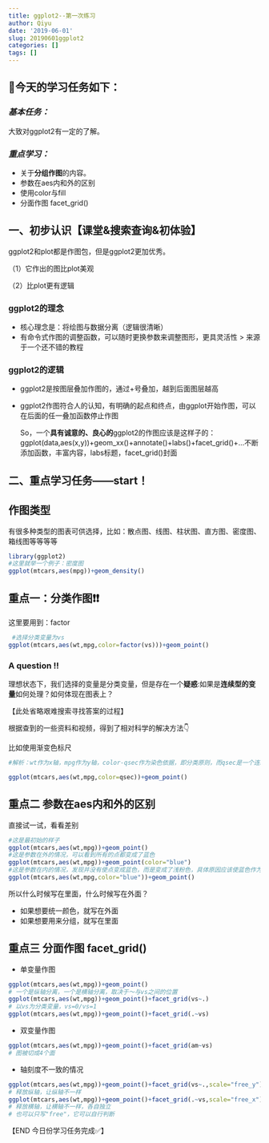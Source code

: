 ```yaml
---
title: ggplot2--第一次练习
author: Qiyu
date: '2019-06-01'
slug: 20190601ggplot2
categories: []
tags: []
---
```

## 👧今天的学习任务如下：

### ***基本任务：***
大致对ggplot2有一定的了解。

### ***重点学习：***
- 关于**分组作图**的内容。
- 参数在aes内和外的区别
- 使用color与fill
- 分面作图 facet_grid()


## 一、初步认识【课堂&搜索查询&初体验】
ggplot2和plot都是作图包，但是ggplot2更加优秀。

（1）它作出的图比plot美观

（2）比plot更有逻辑

### ggplot2的理念
- 核心理念是：将绘图与数据分离（逻辑很清晰）
- 有命令式作图的调整函数，可以随时更换参数来调整图形，更具灵活性
> 来源于一个还不错的教程

### ggplot2的逻辑
- ggplot2是按图层叠加作图的，通过+号叠加，越到后面图层越高
- ggplot2作图符合人的认知，有明确的起点和终点，由ggplot开始作图，可以在后面的任一叠加函数停止作图

   So，一个**具有诚意的、良心的**ggplot2的作图应该是这样子的：ggplot(data,aes(x,y))+geom_xx()+annotate()+labs()+facet_grid()+...不断添加函数，丰富内容，labs标题，facet_grid()封面

## 二、重点学习任务——start！

## 作图类型
有很多种类型的图表可供选择，比如：散点图、线图、柱状图、直方图、密度图、箱线图等等等等
```r
library(ggplot2)
#这里就举一个例子：密度图
ggplot(mtcars,aes(mpg))+geom_density()
```

## 重点一：分类作图❗️❗️
这里要用到：factor
```r
 #选择分类变量为vs
ggplot(mtcars,aes(wt,mpg,color=factor(vs)))+geom_point()
```

### A question !!

理想状态下，我们选择的变量是分类变量，但是存在一个**疑惑**:如果是**连续型的变量**如何处理？如何体现在图表上？

【此处省略艰难搜索寻找答案的过程】

根据查到的一些资料和视频，得到了相对科学的解决方法👇

比如使用渐变色标尺
```r
#解析：wt作为x轴，mpg作为y轴，color-qsec作为染色依据，即分类原则，而qsec是一个连续型的数值变量，只能用渐变色标尺一一对应向量顺序

ggplot(mtcars,aes(wt,mpg,color=qsec))+geom_point() 

```

## 重点二 参数在aes内和外的区别
直接试一试，看看差别
```r
#这是最初始的样子
ggplot(mtcars,aes(wt,mpg))+geom_point()
#这是参数在外的情况，可以看到所有的点都变成了蓝色
ggplot(mtcars,aes(wt,mpg))+geom_point(color="blue")
#这是参数在内的情况，发现并没有使点变成蓝色，而是变成了浅粉色，具体原因应该使蓝色作为变量，失去了本身的意义。
ggplot(mtcars,aes(wt,mpg,color="blue"))+geom_point()
```

所以什么时候写在里面，什么时候写在外面？

- 如果想要统一颜色，就写在外面
- 如果想要用来分组，就写在里面

## 重点三 分面作图 facet_grid()

- 单变量作图
```r
ggplot(mtcars,aes(wt,mpg))+geom_point()
# 一个是纵轴分离，一个是横轴分离，取决于～与vs之间的位置
ggplot(mtcars,aes(wt,mpg))+geom_point()+facet_grid(vs~.)  
# 以vs为分类变量，vs=0/vs=1
ggplot(mtcars,aes(wt,mpg))+geom_point()+facet_grid(.~vs)

```

- 双变量作图

```r
ggplot(mtcars,aes(wt,mpg))+geom_point()+facet_grid(am~vs) 
# 图被切成4个面
```
- 轴刻度不一致的情况

```r
ggplot(mtcars,aes(wt,mpg))+geom_point()+facet_grid(vs~.,scale="free_y") 
# 释放纵轴，让纵轴不一样
ggplot(mtcars,aes(wt,mpg))+geom_point()+facet_grid(.~vs,scale="free_x") 
# 释放横轴，让横轴不一样，各自独立
# 也可以只写"free"，它可以自行判断
```




  【END 今日份学习任务完成✅】






